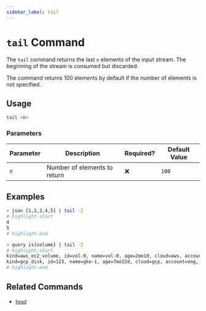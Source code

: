 ```yaml
---
sidebar_label: tail
---
```


# `tail` Command

The `tail` command returns the last `n` elements of the input stream. The beginning of the stream is consumed but discarded.

The command returns 100 elements by default if the number of elements is not specified.

## Usage

```bash
tail <n>
```

### Parameters

| Parameter | Description                  | Required? | Default Value |
| --------- | ---------------------------- | --------- | ------------- |
| `n`       | Number of elements to return | ❌        | `100`         |

## Examples

```bash
> json [1,2,3,4,5] | tail -2
# highlight-start
​4
​5
# highlight-end
```

```bash
> query is(volume) | tail -2
# highlight-start
​kind=aws_ec2_volume, id=vol-0, name=vol-0, age=2mo1d, cloud=aws, account=dev, region=us-west-2
​kind=gcp_disk, id=123, name=gke-1, age=7mo22d, cloud=gcp, account=eng, region=us-west1, zone=us-west1-a
# highlight-end
```

## Related Commands

- [`head`](./head.mdx)

